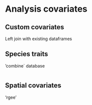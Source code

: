 # Analysis covariates

## Custom covariates

Left join with existing dataframes

## Species traits

'combine` database
```r

```


## Spatial covariates

'rgee'







